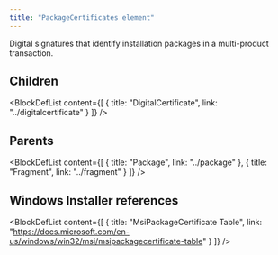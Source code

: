 ```yaml
---
title: "PackageCertificates element"
---
```



Digital signatures that identify installation packages in a multi-product transaction.

## Children

<BlockDefList content={[
    {
      title: "DigitalCertificate",
      link: "../digitalcertificate"
    }
  ]}
/>

## Parents

<BlockDefList content={[
    {
      title: "Package",
      link: "../package"
    },
    {
      title: "Fragment",
      link: "../fragment"
    }
  ]}
/>

## Windows Installer references

<BlockDefList content={[
    {
      title: "MsiPackageCertificate Table",
      link: "https://docs.microsoft.com/en-us/windows/win32/msi/msipackagecertificate-table"
    }
  ]}
/>
